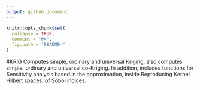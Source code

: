 ```yaml
---
output: github_document
---
```


<!-- README.md is generated from README.Rmd. Please edit that file -->

```r
knitr::opts_chunk$set(
  collapse = TRUE,
  comment = "#>",
  fig.path = "README-"
)
```

#KRIG
Computes simple, ordinary and universal Kriging, also computes simple, ordinary and universal 
co-Kriging. In addition, includes functions for Sensitivity analysis based in the approximation, 
inside Reproducing Kernel Hilbert spaces, of Sobol indices.